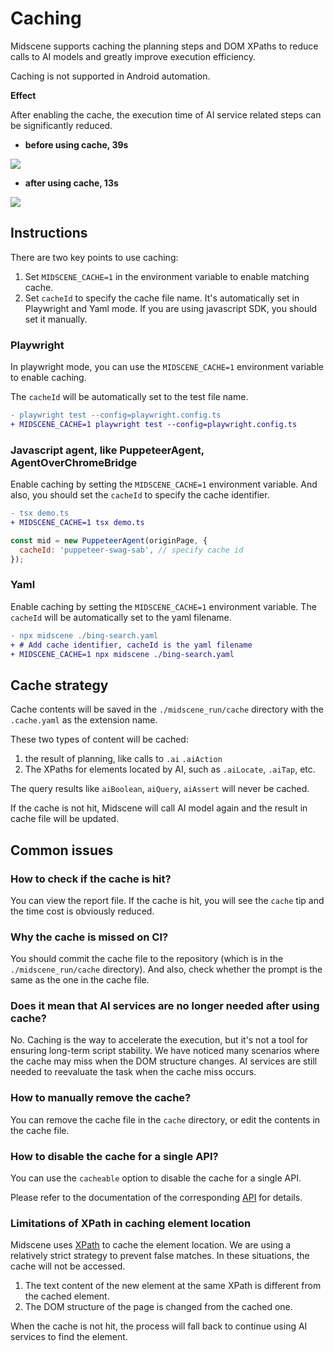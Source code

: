 # Caching

Midscene supports caching the planning steps and DOM XPaths to reduce calls to AI models and greatly improve execution efficiency.

Caching is not supported in Android automation.

**Effect**

After enabling the cache, the execution time of AI service related steps can be significantly reduced.

* **before using cache, 39s**

![](/cache/no-cache-time.png)

* **after using cache, 13s**

![](/cache/use-cache-time.png)

## Instructions

There are two key points to use caching:

1. Set `MIDSCENE_CACHE=1` in the environment variable to enable matching cache.
2. Set `cacheId` to specify the cache file name. It's automatically set in Playwright and Yaml mode. If you are using javascript SDK, you should set it manually.

### Playwright

In playwright mode, you can use the `MIDSCENE_CACHE=1` environment variable to enable caching.

The `cacheId` will be automatically set to the test file name.

```diff
- playwright test --config=playwright.config.ts
+ MIDSCENE_CACHE=1 playwright test --config=playwright.config.ts
```

### Javascript agent, like PuppeteerAgent, AgentOverChromeBridge

Enable caching by setting the `MIDSCENE_CACHE=1` environment variable.
And also, you should set the `cacheId` to specify the cache identifier.

```diff
- tsx demo.ts 
+ MIDSCENE_CACHE=1 tsx demo.ts
```

```javascript
const mid = new PuppeteerAgent(originPage, {
  cacheId: 'puppeteer-swag-sab', // specify cache id
});
```

### Yaml

Enable caching by setting the `MIDSCENE_CACHE=1` environment variable.
The `cacheId` will be automatically set to the yaml filename.

```diff
- npx midscene ./bing-search.yaml
+ # Add cache identifier, cacheId is the yaml filename
+ MIDSCENE_CACHE=1 npx midscene ./bing-search.yaml
```

## Cache strategy

Cache contents will be saved in the `./midscene_run/cache` directory with the `.cache.yaml` as the extension name.

These two types of content will be cached:

1. the result of planning, like calls to `.ai` `.aiAction`
2. The XPaths for elements located by AI, such as `.aiLocate`, `.aiTap`, etc.

The query results like `aiBoolean`, `aiQuery`, `aiAssert` will never be cached. 

If the cache is not hit, Midscene will call AI model again and the result in cache file will be updated.

## Common issues

### How to check if the cache is hit?

You can view the report file. If the cache is hit, you will see the `cache` tip and the time cost is obviously reduced.

### Why the cache is missed on CI?

You should commit the cache file to the repository (which is in the `./midscene_run/cache` directory). And also, check whether the prompt is the same as the one in the cache file.

### Does it mean that AI services are no longer needed after using cache?

No. Caching is the way to accelerate the execution, but it's not a tool for ensuring long-term script stability. We have noticed many scenarios where the cache may miss when the DOM structure changes. AI services are still needed to reevaluate the task when the cache miss occurs.

### How to manually remove the cache?

You can remove the cache file in the `cache` directory, or edit the contents in the cache file.

### How to disable the cache for a single API?

You can use the `cacheable` option to disable the cache for a single API.

Please refer to the documentation of the corresponding [API](./API.mdx) for details.

### Limitations of XPath in caching element location

Midscene uses [XPath](https://developer.mozilla.org/en-US/docs/Web/XML/XPath) to cache the element location. ⁠We are using a relatively strict strategy to prevent false matches. In these situations, the cache will not be accessed.

1. The text content of the new element at the same XPath is different from the cached element.
2. The DOM structure of the page is changed from the cached one.

When the cache is not hit, the process will fall back to continue using AI services to find the element.